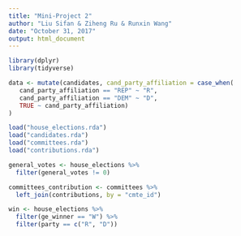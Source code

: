 ```yaml
---
title: "Mini-Project 2"
author: "Liu Sifan & Ziheng Ru & Runxin Wang"
date: "October 31, 2017"
output: html_document
---
```



```r
library(dplyr)
library(tidyverse)
```

```r
data <- mutate(candidates, cand_party_affiliation = case_when(
   cand_party_affiliation == "REP" ~ "R",
   cand_party_affiliation == "DEM" ~ "D",
   TRUE ~ cand_party_affiliation)
)
```


```r
load("house_elections.rda")
load("candidates.rda")
load("committees.rda")
load("contributions.rda")
```

```r
general_votes <- house_elections %>%
  filter(general_votes != 0) 
```

```r
committees_contribution <- committees %>%
  left_join(contributions, by = "cmte_id")
```

```r
win <- house_elections %>%
  filter(ge_winner == "W") %>%
  filter(party == c("R", "D"))
```

```r

```

